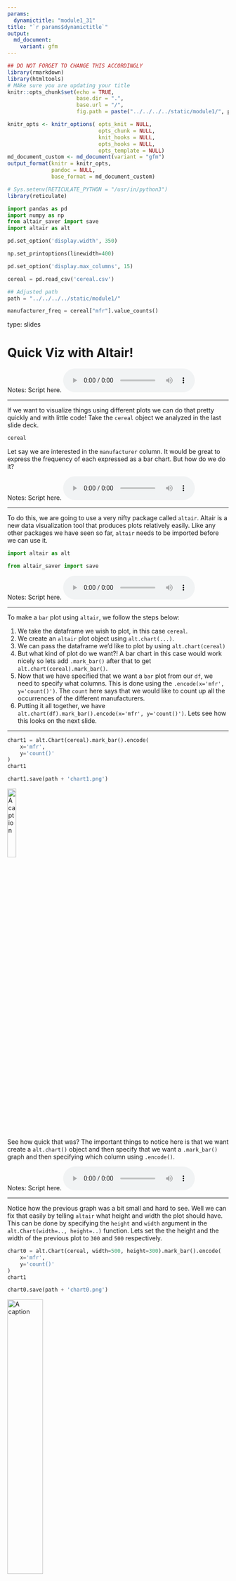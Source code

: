 ```yaml
---
params:
  dynamictitle: "module1_31"
title: "`r params$dynamictitle`"
output: 
  md_document:
    variant: gfm
---
```



```r
## DO NOT FORGET TO CHANGE THIS ACCORDINGLY 
library(rmarkdown)
library(htmltools)
# MAke sure you are updating your title 
knitr::opts_chunk$set(echo = TRUE,
                      base.dir = ".", 
                      base.url = "/",
                      fig.path = paste("../../../../static/module1/", params$dynamictitle,"/", sep = ""))

knitr_opts <- knitr_options( opts_knit = NULL,
                             opts_chunk = NULL,
                             knit_hooks = NULL,
                             opts_hooks = NULL,
                             opts_template = NULL)
md_document_custom <- md_document(variant = "gfm")
output_format(knitr = knitr_opts,
              pandoc = NULL,
              base_format = md_document_custom)

# Sys.setenv(RETICULATE_PYTHON = "/usr/in/python3")
library(reticulate)


```


```python
import pandas as pd
import numpy as np
from altair_saver import save
import altair as alt

pd.set_option('display.width', 350)

np.set_printoptions(linewidth=400)

pd.set_option('display.max_columns', 15)

cereal = pd.read_csv('cereal.csv')

## Adjusted path 
path = "../../../../static/module1/"
```

```python
manufacturer_freq = cereal["mfr"].value_counts()
```


type: slides

# Quick Viz with Altair!


Notes: Script here.
<html>
<audio controls >
  <source src="/placeholder_audio.mp3" />
</audio></html>

---

If we want to visualize things using different plots we can do that pretty quickly and with little code! Take the `cereal` object we analyzed in the last slide deck.

```python
cereal
```


Let say we are interested in the `manufacturer` column. It would be great to express the frequency of each expressed as a bar chart. But how do we do it?


Notes: Script here.
<html>
<audio controls >
  <source src="/placeholder_audio.mp3" />
</audio></html>

---

To do this, we are going to use a very nifty package called `altair`. Altair is a new data visualization tool that produces plots relatively easily. Like any other packages we have seen so far, `altair` needs to be imported before we can use it.

```python
import altair as alt
```

```python
from altair_saver import save
```

Notes: Script here.
<html>
<audio controls >
  <source src="/placeholder_audio.mp3" />
</audio></html>

---

To make a `bar` plot using `altair`, we follow the steps below:

1. We take the dataframe we wish to plot, in this case `cereal`.
2. We create an `altair` plot object using `alt.chart(...)`.
3. We can pass the dataframe we'd like to plot by using `alt.chart(cereal)`
4. But what kind of plot do we want?! A bar chart in this case would work nicely so lets add `.mark_bar()` after that to get `alt.chart(cereal).mark_bar()`.
5. Now that we have specified that we want a `bar` plot from our `df`, we need to specify what columns. This is done using the `.encode(x='mfr', y='count()')`. The `count` here says that we would like to count up all the occurrences of the different manufacturers.
6. Putting it all together, we have ```alt.chart(df).mark_bar().encode(x='mfr', y='count()')```. Lets see how this looks on the next slide.

---

```python
chart1 = alt.Chart(cereal).mark_bar().encode(
    x='mfr',
    y='count()'
)
chart1

```


```python
chart1.save(path + 'chart1.png')
```

<img src="/module1/chart1.png" alt="A caption" width="20%" />

See how quick that was?
The important things to notice here is that we want create a `alt.chart()` object and then specify that we want a `.mark_bar()` graph and then specifying which column using `.encode()`. 

Notes: Script here.
<html>
<audio controls >
  <source src="/placeholder_audio.mp3" />
</audio></html>

---

Notice how the previous graph was a bit small and hard to see. Well we can fix that easily by telling `altair` what height and width the plot should have. This can be done by specifying the `height` and `width` argument in the `alt.Chart(width=.., height=..)` function. Lets set the the height and the width of the previous plot to `300` and `500` respectively.


```python
chart0 = alt.Chart(cereal, width=500, height=300).mark_bar().encode(
    x='mfr',
    y='count()'
)
chart1

```


```python
chart0.save(path + 'chart0.png')
```

<img src="/module1/chart0.png" alt="A caption" width="40%" />

Notes: Script here.
<html>
<audio controls >
  <source src="/placeholder_audio.mp3" />
</audio></html>

---

What else can we plot from our original cereal dataframe named `cereal`? Maybe we want to see the relationship between `sugars` and `calories` in cereals?        
This would require a `scatter` plot which can be done by specifying `mark_circle` after creating the `alt.chart()` object.     
In the `.encode()` function, we would need to specify the x and y axis which means we would need to specify the column names for each axis; In this case the x-axis is the `sugars` column and the y-axis is the `calories` column.    

```python
chart2 = alt.Chart(cereal, width=500, height=300).mark_circle().encode(
    x='sugars',
    y='calories'
)
chart2
```


```python
chart2.save(path + 'chart2.png')
```

<img src="/module1/chart2.png" alt="A caption" width="45%" />

Notes: Script here.
<html>
<audio controls >
  <source src="/placeholder_audio.mp3" />
</audio></html>

---

Something you may have noticed is that there are 77 cereals but there doesn't seem to be 77 data points! That's because some of them are lying on top of each other with the same sugar and calorie values. It may be of use to set an opacity to the graph to differential those points. Opacity is set with the argument `opacity` in the `mark_circle(opacity=...)` function and accepts values between 0 and 1, with 1 being full intensity.

```python
# lets set the opacity to 30%
chart3 = alt.Chart(cereal, width=500, height=300).mark_circle(opacity=0.3).encode(
    x='sugars',
    y='calories'
)
chart3
```


```python
chart3.save(path + 'chart3.png')
```

<img src="/module1/chart3.png" width="45%" />

Notes: Script here.
<html>
<audio controls >
  <source src="/placeholder_audio.mp3" />
</audio></html>

---

Look at that! Now we can see there are multiple cereals that have 2.5g of sugar with 100 calories.
So what if you don't fancy the color the default color `blue`? Well that is okay, we can change the color using the `color` argument in the `.mark_circle(color=...)` function. Lets change the color to `red`(I like red) and keep the same opacity.

```python
# lets set the opacity to 30%
chart4 = alt.Chart(cereal, width=500, height=300).mark_circle(color='red', opacity=0.3).encode(
    x='sugars',
    y='calories'
)
chart4
```


```python
chart4.save(path + 'chart4.png')
```

<img src="/module1/chart4.png" width="45%" />

Notes: Script here.
<html>
<audio controls >
  <source src="/placeholder_audio.mp3" />
</audio></html>

---

Maybe I have bad eyes, but those data points look pretty small. Good news though, we can make them bigger to enlarge them, the argument `size` in the `mark_circle(size=..)` should do the trick.


```python
# lets set the opacity to 30%
chart5 = alt.Chart(cereal, width=500, height=300).mark_circle(color='red', size=12, opacity=0.3).encode(
    x='sugars',
    y='calories'
)
chart5
```


```python
chart5.save(path + 'chart5.png')

```

<img src="/module1/chart5.png" width="45%" />

Notes: Script here.
<html>
<audio controls >
  <source src="/placeholder_audio.mp3" />
</audio></html>

---

Also every good graph should have a title! A title provides useful information as to what the plot is about. Let's take this opportunity to finish off our scatter plot graph and set the argument `title` to something as well. To set the `title`, we use the `title` argument to the `.properties(title=..)` function.

```python
# lets set the opacity to 30%
chart6 = alt.Chart(cereal, width=500, height=300).mark_circle(color='red', size=12, opacity=0.3).encode(
    x='sugars',
    y='calories'
).properties(title="Scatter plot sugars vs calories for different cereals")
chart6
```


```python
chart6.save(path + 'chart6.png')
```

<img src="/module1/chart6.png" width="45%" />

Notes: Script here.
<html>
<audio controls >
  <source src="/placeholder_audio.mp3" />
</audio></html>

---



# Let’s apply what we learned!

Notes: Script here
<html>
<audio controls >
  <source src="/placeholder_audio.mp3" />
</audio></html>


